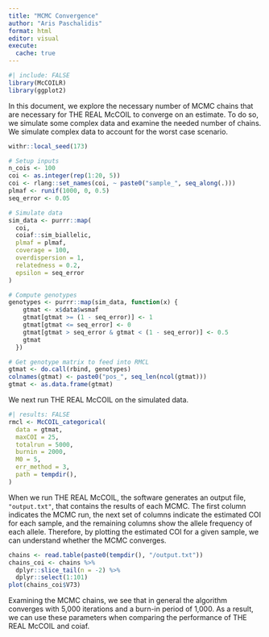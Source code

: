 ```yaml
---
title: "MCMC Convergence"
author: "Aris Paschalidis"
format: html
editor: visual
execute:
  cache: true
---
```


```r
#| include: FALSE
library(McCOILR)
library(ggplot2)
```

In this document, we explore the necessary number of MCMC chains that are necessary for THE REAL McCOIL to converge on an estimate. To do so, we simulate some complex data and examine the needed number of chains. We simulate complex data to account for the worst case scenario.

```r
withr::local_seed(173)

# Setup inputs
n_cois <- 100
coi <- as.integer(rep(1:20, 5))
coi <- rlang::set_names(coi, ~ paste0("sample_", seq_along(.)))
plmaf <- runif(1000, 0, 0.5)
seq_error <- 0.05

# Simulate data
sim_data <- purrr::map(
  coi,
  coiaf::sim_biallelic,
  plmaf = plmaf,
  coverage = 100,
  overdispersion = 1,
  relatedness = 0.2,
  epsilon = seq_error
)

# Compute genotypes
genotypes <- purrr::map(sim_data, function(x) {
    gtmat <- x$data$wsmaf
    gtmat[gtmat >= (1 - seq_error)] <- 1
    gtmat[gtmat <= seq_error] <- 0
    gtmat[gtmat > seq_error & gtmat < (1 - seq_error)] <- 0.5
    gtmat
  })

# Get genotype matrix to feed into RMCL
gtmat <- do.call(rbind, genotypes)
colnames(gtmat) <- paste0("pos_", seq_len(ncol(gtmat)))
gtmat <- as.data.frame(gtmat)
```

We next run THE REAL McCOIL on the simulated data.

```r
#| results: FALSE
rmcl <- McCOIL_categorical(
  data = gtmat,
  maxCOI = 25,
  totalrun = 5000,
  burnin = 2000,
  M0 = 5,
  err_method = 3,
  path = tempdir(),
)
```

When we run THE REAL McCOIL, the software generates an output file, `"output.txt"`, that contains the results of each MCMC. The first column indicates the MCMC run, the next set of columns indicate the estimated COI for each sample, and the remaining columns show the allele frequency of each allele. Therefore, by plotting the estimated COI for a given sample, we can understand whether the MCMC converges.

```r
chains <- read.table(paste0(tempdir(), "/output.txt"))
chains_coi <- chains %>% 
  dplyr::slice_tail(n = -2) %>%
  dplyr::select(1:101)
plot(chains_coi$V73)
```

Examining the MCMC chains, we see that in general the algorithm converges with 5,000 iterations and a burn-in period of 1,000. As a result, we can use these parameters when comparing the performance of THE REAL McCOIL and coiaf.
